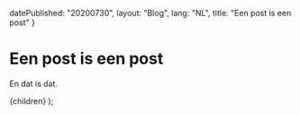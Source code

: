 
  datePublished: "20200730",
  layout: "Blog",
  lang: "NL",
  title: "Een post is een post"
}

# Een post is een post

En dat is dat.

  <BlogPost metadata={metadata}>{children}</BlogPost>
);
